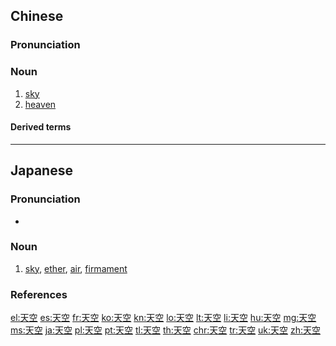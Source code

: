 ==Chinese==
{{zh-forms}}

===Pronunciation===
{{zh-pron
|m=tiānkōng
|c=tin1 hung1
|h=pfs=thiên-khûng
|mn=thian-khong
|md=tiĕng-kŭng
|ma=Zh-tiankong.ogg
|cat=n
}}

===Noun===
{{zh-noun}}

# [[sky]]
# [[heaven]]

====Derived terms====
{{zh-der|海闊天空|退一步海闊天空}}

{{zh-cat|Intermediate}}

----

==Japanese==
{{ja-kanjitab|てん|くう|yomi=o}}

===Pronunciation===
* {{ja-pron|てんくう|y=o|acc=0|acc_ref=NHK}}

===Noun===
{{ja-noun|てんくう}}

# [[sky]], [[ether]], [[air]], [[firmament]]

===References===
<references/>

[[el:天空]]
[[es:天空]]
[[fr:天空]]
[[ko:天空]]
[[kn:天空]]
[[lo:天空]]
[[lt:天空]]
[[li:天空]]
[[hu:天空]]
[[mg:天空]]
[[ms:天空]]
[[ja:天空]]
[[pl:天空]]
[[pt:天空]]
[[tl:天空]]
[[th:天空]]
[[chr:天空]]
[[tr:天空]]
[[uk:天空]]
[[zh:天空]]